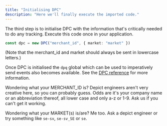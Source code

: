```yaml
---
title: "Initialising DPC"
description: "Here we'll finally execute the imported code."
---
```




The third step is to initialise DPC with the information that's critically needed to do any tracking. Execute this code once in your application.

```ts
const dpc = new DPC("merchant_id", { market: "market" })
```
(Note that the merchant_id and market should always be sent in lowercase letters.)

Once DPC is initialised the `dpq` global which can be used to imperatively send events also becomes available. See the [DPC reference](/reference/performance-client) for more information.

<Note>Wondering what your MERCHANT_ID is? Depict engineers aren't very creative here, so you can probably guess. Odds are it's your company name or an abbreviation thereof, all lower case and only a-z or 1-9. Ask us if you can't get it working.</Note>

<Note>Wondering what your MARKET(s) is/are? Me too. Ask a depict engineer or try something like `se-sv`, `se-sv_SE` or `se`.</Note>
